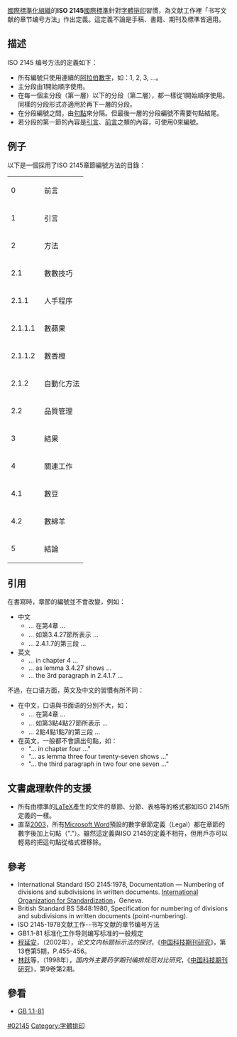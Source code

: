 [[國際標準化組織|國際標準化組織]]的'''ISO 2145'''[[國際標準|國際標準]]針對[[字體排印|字體排印]]習慣，為文献工作裡「书写文献的章节编号方法」作出定義。這定義不論是手稿、書籍、期刊及標準皆適用。

== 描述 ==

ISO 2145 编号方法的定義如下：
* 所有編號只使用連續的[[阿拉伯數字|阿拉伯數字]]，如：1, 2, 3, …。
* 主分段由1開始順序使用。
* 在每一個主分段（第一層）以下的分段（第二層），都一樣從1開始順序使用。同樣的分段形式亦適用於再下一層的分段。
* 在分段編號之間，由[[句點|句點]]來分隔。但最後一層的分段編號不需要句點結尾。
* 若分段的第一節的內容是[[引言|引言]]、[[前言|前言]]之類的內容，可使用0來編號。

== 例子 ==

以下是一個採用了ISO 2145章節編號方法的目錄：

{|
|-
|0||前言
|-
|1||引言
|-
|2||方法
|-
|2.1||數數技巧
|-
|2.1.1||人手程序
|-
|2.1.1.1 ||數蘋果
|-
|2.1.1.2||數香橙
|-
|2.1.2||自動化方法
|-
|2.2||品質管理
|-
|3||結果
|-
|4||關連工作
|-
|4.1||數豆
|-
|4.2||數綿羊
|-
|5||結論
|}

== 引用 ==

在書寫時，章節的編號並不會改變，例如：

* 中文
** … 在第4章 …
** … 如第3.4.27節所表示 …
** … 2.4.1.7的第三段 …
* 英文
** … in chapter 4 …
** … as lemma 3.4.27 shows …
** … the 3rd paragraph in 2.4.1.7 …

不過，在口语方面，英文及中文的習慣有所不同：
* 在中文，口语與书面语的分別不大，如：
** … 在第4章 …
** … 如第3點4點27節所表示 …
** … 2點4點1點7的第三段 …
* 在英文，一般都不會讀出句點，如：
** "… in chapter four …"
** "… as lemma three four twenty-seven shows …"
** "… the third paragraph in two four one seven …"

== 文書處理軟件的支援 ==

* 所有由標準的[[LaTeX|LaTeX]]產生的文件的章節、分節、表格等的格式都如ISO 2145所定義的一樣。
* 直至[[Microsoft_Word_2003|2003]]，所有[[Microsoft_Word|Microsoft Word]]預設的數字章節定義（Legal）都在章節的數字後加上句點（"."）。雖然這定義與ISO 2145的定義不相符，但用戶亦可以輕易的把這句點從格式裡移除。

== 參考 ==

* International Standard ISO 2145:1978, Documentation — Numbering of divisions and subdivisions in written documents. [[International_Organization_for_Standardization|International Organization for Standardization]]，Geneva.
* British Standard BS 5848:1980, Specification for numbering of divisions and subdivisions in written documents (point-numbering).
* ISO 2145-1978文献工作--书写文献的章节编号方法
* GB1.1-81 标准化工作导则编写标准的一般规定
* [[程延安|程延安]]，（2002年），''论文文内标题标示法的探讨''，《[[中国科技期刊研究|中国科技期刊研究]]》，第13卷第5期，P.455-456。
* [[林跃|林跃]]等，（1998年），''国内外主要药学期刊编排规范对比研究''，《[[中国科技期刊研究|中国科技期刊研究]]》，第9卷第2期。
<references />

== 參看 ==
* [[GB_1.1-81|GB 1.1-81]]

{{ISO}}

[[Category:ISO標準|#02145]]
[[Category:字體排印|Category:字體排印]]